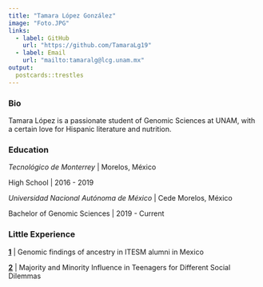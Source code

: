 ```yaml
---
title: "Tamara López González"
image: "Foto.JPG"
links:
  - label: GitHub
    url: "https://github.com/TamaraLg19"
  - label: Email
    url: "mailto:tamaralg@lcg.unam.mx"
output:
  postcards::trestles
---
```

 
### Bio

Tamara López is a passionate student of Genomic Sciences at UNAM, with a certain love for Hispanic literature and nutrition.



### Education

*Tecnológico de Monterrey* | Morelos, México

High School | 2016 - 2019

*Universidad Nacional Autónoma de México* | Cede Morelos, México

Bachelor of Genomic Sciences | 2019 - Current



### Little Experience

**[1](https://ysjournal.com/genomic-findings-of-ancestry-in-itesm-alumni-in-mexico/)** | Genomic findings of ancestry in ITESM alumni in Mexico

**[2](https://www.emerginginvestigators.org/articles/majority-and-minority-influence-in-teenagers-for-different-social-dilemmas)** | Majority and Minority Influence in Teenagers for Different Social Dilemmas
